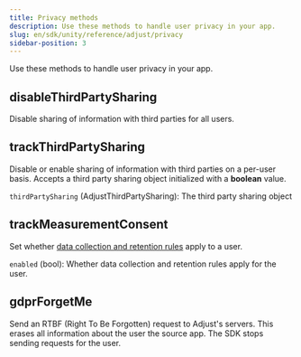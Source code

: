 ```yaml
---
title: Privacy methods
description: Use these methods to handle user privacy in your app.
slug: en/sdk/unity/reference/adjust/privacy
sidebar-position: 3
---
```


Use these methods to handle user privacy in your app.

<Function>

## disableThirdPartySharing

Disable sharing of information with third parties for all users.

<slot slot="signature">


<DisableThirdPartySharingSig />

</slot>

<slot slot="snippet">


<DisableThirdPartySharing />

</slot>

</Function>

<Function>

## trackThirdPartySharing

Disable or enable sharing of information with third parties on a per-user basis. Accepts a third party sharing object initialized with a **boolean** value.

<slot slot="signature">


<TrackThirdPartySharingSig />

</slot>

<slot slot="snippet">


<TrackThirdPartySharing />

</slot>

<slot slot="parameters">

`thirdPartySharing` (AdjustThirdPartySharing): The third party sharing object

</slot>

</Function>

<Function>

## trackMeasurementConsent

Set whether [data collection and retention rules](https://help.adjust.com/en/article/manage-data-collection-and-retention) apply to a user.

<slot slot="signature">


<TrackMeasurementConsentSig />

</slot>

<slot slot="snippet">


<TrackMeasurementConsent />

</slot>

<slot slot="parameters">

`enabled` (bool): Whether data collection and retention rules apply for the user.

</slot>

</Function>

<Function>

## gdprForgetMe

Send an <Abbr>RTBF (Right To Be Forgotten)</Abbr> request to Adjust's servers. This erases all information about the user the source app. The SDK stops sending requests for the user.

<slot slot="signature">


<GdprForgetMeSig />

</slot>

<slot slot="snippet">


<GdprForgetMe />

</slot>

</Function>
